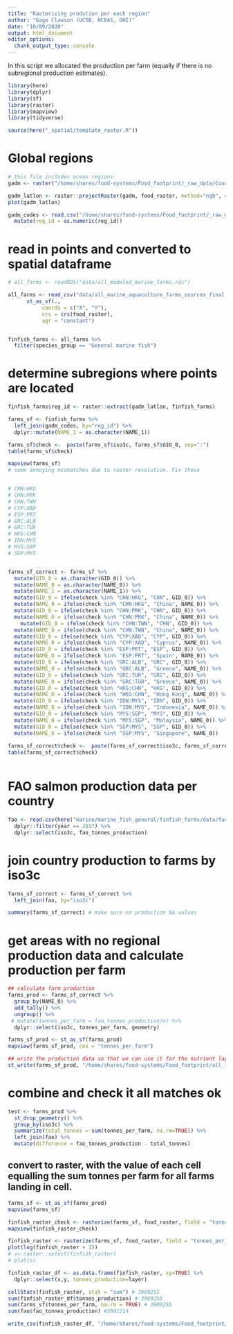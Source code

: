 ```yaml
---
title: "Rasterizing prodution per each region"
author: "Gage Clawson (UCSB, NCEAS, OHI)"
date: "10/09/2020"
output: html_document
editor_options: 
  chunk_output_type: console
---
```



In this script we allocated the production per farm (equally if there is no subregional production estimates). 

```r

library(here)
library(dplyr)
library(sf)
library(raster)
library(mapview)
library(tidyverse)

source(here("_spatial/template_raster.R"))


```


# Global regions

```r

# this file includes ocean regions:
gadm <- raster("/home/shares/food-systems/Food_footprint/_raw_data/Country_regions/gadm36mol_pyfill_10km.tif")

gadm_latlon <- raster::projectRaster(gadm, food_raster, method="ngb", over=TRUE)
plot(gadm_latlon)

gadm_codes <- read.csv("/home/shares/food-systems/Food_footprint/_raw_data/Country_regions/gadm_reg_codes.csv") %>% 
  mutate(reg_id = as.numeric(reg_id))

```

# read in points and converted to spatial dataframe
```r


# all_farms <- readRDS("data/all_modeled_marine_farms.rds")

all_farms <- read_csv("data/all_marine_aquaculture_farms_sources_final.csv") %>%
      st_as_sf(., 
           coords = c("X", "Y"),
           crs = crs(food_raster), 
           agr = "constant")  


finfish_farms <- all_farms %>%
  filter(species_group == "General marine fish")

```


# determine subregions where points are located

```r

finfish_farms$reg_id <- raster::extract(gadm_latlon, finfish_farms) 

farms_sf <- finfish_farms %>%
  left_join(gadm_codes, by="reg_id") %>%
  dplyr::mutate(NAME_1 = as.character(NAME_1)) 

farms_sf$check <-  paste(farms_sf$iso3c, farms_sf$GID_0, sep=":")
table(farms_sf$check)

mapview(farms_sf)
# some annoying mismatches due to raster resolution. Fix these


# CHN:HKG
# CHN:PRK
# CHN:TWN
# CYP:XAD
# ESP:PRT
# GRC:ALB
# GRC:TUR
# HKG:CHN
# IDN:MYS
# MYS:SGP
# SGP:MYS


farms_sf_correct <- farms_sf %>%
  mutate(GID_0 = as.character(GID_0)) %>%
  mutate(NAME_0 = as.character(NAME_0)) %>%
  mutate(NAME_1 = as.character(NAME_1)) %>%
  mutate(GID_0 = ifelse(check %in% "CHN:HKG", "CHN", GID_0)) %>%
  mutate(NAME_0 = ifelse(check %in% "CHN:HKG", "China", NAME_0)) %>%
  mutate(GID_0 = ifelse(check %in% "CHN:PRK", "CHN", GID_0)) %>%
  mutate(NAME_0 = ifelse(check %in% "CHN:PRK", "China", NAME_0)) %>%
    mutate(GID_0 = ifelse(check %in% "CHN:TWN", "CHN", GID_0)) %>%
  mutate(NAME_0 = ifelse(check %in% "CHN:TWN", "China", NAME_0)) %>%
  mutate(GID_0 = ifelse(check %in% "CYP:XAD", "CYP", GID_0)) %>%
  mutate(NAME_0 = ifelse(check %in% "CYP:XAD", "Cyprus", NAME_0)) %>%
  mutate(GID_0 = ifelse(check %in% "ESP:PRT", "ESP", GID_0)) %>%
  mutate(NAME_0 = ifelse(check %in% "ESP:PRT", "Spain", NAME_0)) %>%
  mutate(GID_0 = ifelse(check %in% "GRC:ALB", "GRC", GID_0)) %>%
  mutate(NAME_0 = ifelse(check %in% "GRC:ALB", "Greece", NAME_0)) %>%  
  mutate(GID_0 = ifelse(check %in% "GRC:TUR", "GRC", GID_0)) %>%
  mutate(NAME_0 = ifelse(check %in% "GRC:TUR", "Greece", NAME_0)) %>%  
  mutate(GID_0 = ifelse(check %in% "HKG:CHN", "HKG", GID_0)) %>%
  mutate(NAME_0 = ifelse(check %in% "HKG:CHN", "Hong Kong", NAME_0)) %>% 
  mutate(GID_0 = ifelse(check %in% "IDN:MYS", "IDN", GID_0)) %>%
  mutate(NAME_0 = ifelse(check %in% "IDN:MYS", "Indonesia", NAME_0)) %>% 
  mutate(GID_0 = ifelse(check %in% "MYS:SGP", "MYS", GID_0)) %>%
  mutate(NAME_0 = ifelse(check %in% "MYS:SGP", "Malaysia", NAME_0)) %>% 
  mutate(GID_0 = ifelse(check %in% "SGP:MYS", "SGP", GID_0)) %>%
  mutate(NAME_0 = ifelse(check %in% "SGP:MYS", "Singapore", NAME_0)) 
  
farms_sf_correct$check <-  paste(farms_sf_correct$iso3c, farms_sf_correct$GID_0, sep=":")
table(farms_sf_correct$check)



```


# FAO salmon production data per country
```r

fao <- read.csv(here("marine/marine_fish_general/finfish_farms/data/fao_mariculture_finfish.csv")) %>%
  dplyr::filter(year == 2017) %>%
  dplyr::select(iso3c, fao_tonnes_production)

```


# join country production to farms by iso3c

```r

farms_sf_correct <- farms_sf_correct %>%
  left_join(fao, by="iso3c")

summary(farms_sf_correct) # make sure no production NA values

```

# get areas with no regional production data and calculate production per farm

```r

## calculate farm production
farms_prod <- farms_sf_correct %>%
  group_by(NAME_0) %>%
  add_tally() %>%
  ungroup() %>%
 # mutate(tonnes_per_farm = fao_tonnes_production/n) %>%
  dplyr::select(iso3c, tonnes_per_farm, geometry)

farms_sf_prod <- st_as_sf(farms_prod)
mapview(farms_sf_prod, cex = "tonnes_per_farm")

## write the production data so that we can use it for the nutrient layer. 
st_write(farms_sf_prod, "/home/shares/food-systems/Food_footprint/all_food_systems/dataprep/aquaculture/marine/marine_fish_general/updated/prod_data_by_cell_iso3c.shp", delete_dsn = TRUE)

```

# combine and check it all matches ok

```r

test <- farms_prod %>%
  st_drop_geometry() %>%
  group_by(iso3c) %>%
  summarize(total_tonnes = sum(tonnes_per_farm, na.rm=TRUE)) %>%
  left_join(fao) %>%
  mutate(difference = fao_tonnes_production - total_tonnes)


```

## convert to raster, with the value of each cell equalling the sum tonnes per farm for all farms landing in cell.

```r

farms_sf <- st_as_sf(farms_prod)
mapview(farms_sf)

finfish_raster_check <- rasterize(farms_sf, food_raster, field = "tonnes_per_farm", fun=sum)
mapview(finfish_raster_check)

finfish_raster <- rasterize(farms_sf, food_raster, field = "tonnes_per_farm", fun=sum, background=0)
plot(log(finfish_raster + 1))
# s<-raster::select(finfish_raster)
# plot(s)

finfish_raster_df <- as.data.frame(finfish_raster, xy=TRUE) %>%
  dplyr::select(x,y, tonnes_production=layer)

cellStats(finfish_raster, stat = "sum") # 3909255
sum(finfish_raster_df$tonnes_production) # 3909255
sum(farms_sf$tonnes_per_farm, na.rm = TRUE) # 3909255
sum(fao$fao_tonnes_production) #3901214

write_csv(finfish_raster_df, "/home/shares/food-systems/Food_footprint/all_food_systems/dataprep/aquaculture/marine/marine_fish_general/updated/marine_fish_general_farm_updated.csv")

```
